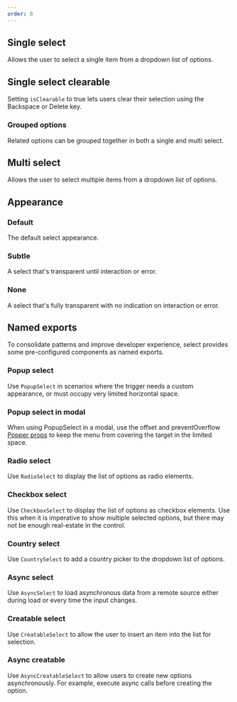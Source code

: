 ```yaml
---
order: 0
---
```



## Single select

Allows the user to select a single item from a dropdown list of options.

<Example Component={SelectSingle} packageName="@atlaskit/select" />

## Single select clearable

Setting `isClearable` to true lets users clear their selection using the Backspace or Delete key.

<Example Component={SelectSingleClearable} packageName="@atlaskit/select" />

### Grouped options

Related options can be grouped together in both a single and multi select.

<Example Component={SelectGroupedOptions} packageName="@atlaskit/select" />

## Multi select

Allows the user to select multiple items from a dropdown list of options.

<Example Component={SelectMulti} packageName="@atlaskit/select" />

## Appearance

### Default

The default select appearance.

<Example Component={SelectAppearanceDefault} packageName="@atlaskit/select" />

### Subtle

A select that's transparent until interaction or error.

<Example Component={SelectAppearanceSubtle} packageName="@atlaskit/select" />

### None

A select that's fully transparent with no indication on interaction or error.

<Example Component={SelectAppearanceNone} packageName="@atlaskit/select" />

## Named exports

To consolidate patterns and improve developer experience,
select provides some pre-configured components as named exports.

### Popup select

Use `PopupSelect` in scenarios where the trigger needs a custom appearance,
or must occupy very limited horizontal space.

<Example Component={SelectPopup} packageName="@atlaskit/select" />

### Popup select in modal

When using PopupSelect in a modal, use the offset and preventOverflow [Popper props](https://atlaskit.atlassian.com/packages/design-system/popper) to keep the menu from covering the target in the limited space.

<Example Component={SelectPopupModalExample} packageName="@atlaskit/select" />

### Radio select

Use `RadioSelect` to display the list of options as radio elements.

<Example Component={SelectRadio} packageName="@atlaskit/select" />

### Checkbox select

Use `CheckboxSelect` to display the list of options as checkbox elements.
Use this when it is imperative to show multiple selected options, but there may not be enough real-estate in the control.

<Example Component={SelectCheckbox} packageName="@atlaskit/select" />

### Country select

Use `CountrySelect` to add a country picker to the dropdown list of options.

<Example Component={SelectCountry} packageName="@atlaskit/select" />

### Async select

Use `AsyncSelect` to load asynchronous data from a remote source either during load or every time the input changes.

<Example Component={SelectAsync} packageName="@atlaskit/select" />

### Creatable select

Use `CreatableSelect` to allow the user to insert an item into the list for selection.

<Example Component={SelectCreatable} packageName="@atlaskit/select" />

### Async creatable

Use `AsyncCreatableSelect` to allow users to create new options asynchronously.
For example, execute async calls before creating the option.

<Example Component={SelectAsyncCreatable} packageName="@atlaskit/select" />
